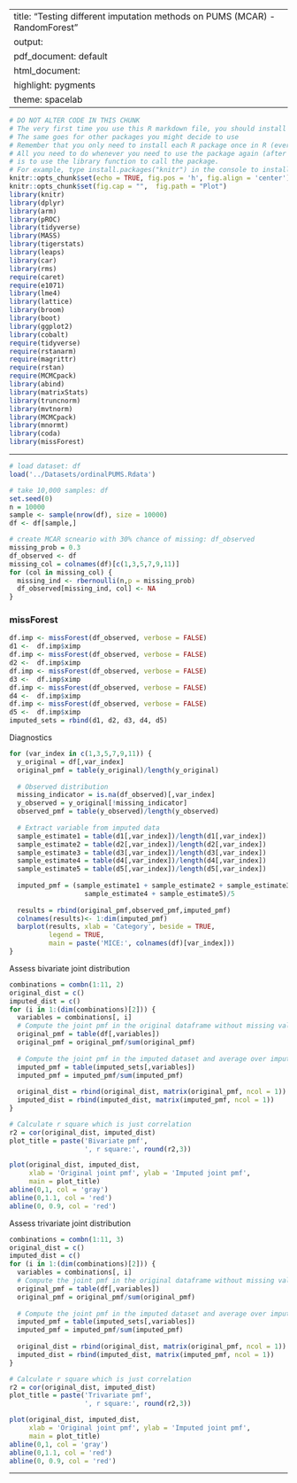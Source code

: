 
---
title: "Testing different imputation methods on PUMS (MCAR) - RandomForest"
output:
  pdf_document: default
  html_document:
    highlight: pygments
    theme: spacelab
---

```r
# DO NOT ALTER CODE IN THIS CHUNK
# The very first time you use this R markdown file, you should install each of the packages below.
# The same goes for other packages you might decide to use
# Remember that you only need to install each R package once in R (ever -- unless you change computers).
# All you need to do whenever you need to use the package again (after restarting the R session),
# is to use the library function to call the package.
# For example, type install.packages("knitr") in the console to install the knitr package. 
knitr::opts_chunk$set(echo = TRUE, fig.pos = 'h', fig.align = 'center')
knitr::opts_chunk$set(fig.cap = "",  fig.path = "Plot")
library(knitr)
library(dplyr)
library(arm)
library(pROC)
library(tidyverse)
library(MASS)
library(tigerstats)
library(leaps)
library(car)
library(rms)
require(caret)
require(e1071)
library(lme4) 
library(lattice)
library(broom)
library(boot)
library(ggplot2)
library(cobalt)
require(tidyverse)
require(rstanarm)
require(magrittr)
require(rstan)
require(MCMCpack)
library(abind)
library(matrixStats)
library(truncnorm)
library(mvtnorm)
library(MCMCpack)
library(mnormt)
library(coda)
library(missForest)
```

* * *
```r
# load dataset: df
load('../Datasets/ordinalPUMS.Rdata')

# take 10,000 samples: df
set.seed(0)
n = 10000
sample <- sample(nrow(df), size = 10000)
df <- df[sample,]

# create MCAR scneario with 30% chance of missing: df_observed
missing_prob = 0.3
df_observed <- df
missing_col = colnames(df)[c(1,3,5,7,9,11)]
for (col in missing_col) {
  missing_ind <- rbernoulli(n,p = missing_prob)
  df_observed[missing_ind, col] <- NA
}
```


### missForest

```r
df.imp <- missForest(df_observed, verbose = FALSE)
d1 <-  df.imp$ximp
df.imp <- missForest(df_observed, verbose = FALSE)
d2 <-  df.imp$ximp
df.imp <- missForest(df_observed, verbose = FALSE)
d3 <-  df.imp$ximp
df.imp <- missForest(df_observed, verbose = FALSE)
d4 <-  df.imp$ximp
df.imp <- missForest(df_observed, verbose = FALSE)
d5 <-  df.imp$ximp
imputed_sets = rbind(d1, d2, d3, d4, d5)
```


Diagnostics

```r
for (var_index in c(1,3,5,7,9,11)) {
  y_original = df[,var_index]
  original_pmf = table(y_original)/length(y_original)
  
  # Observed distribution
  missing_indicator = is.na(df_observed)[,var_index]
  y_observed = y_original[!missing_indicator]
  observed_pmf = table(y_observed)/length(y_observed)
  
  # Extract variable from imputed data
  sample_estimate1 = table(d1[,var_index])/length(d1[,var_index])
  sample_estimate2 = table(d2[,var_index])/length(d2[,var_index])
  sample_estimate3 = table(d3[,var_index])/length(d3[,var_index])
  sample_estimate4 = table(d4[,var_index])/length(d4[,var_index])
  sample_estimate5 = table(d5[,var_index])/length(d5[,var_index])
  
  imputed_pmf = (sample_estimate1 + sample_estimate2 + sample_estimate3 +
                   sample_estimate4 + sample_estimate5)/5
  
  results = rbind(original_pmf,observed_pmf,imputed_pmf)
  colnames(results)<- 1:dim(imputed_pmf)
  barplot(results, xlab = 'Category', beside = TRUE, 
          legend = TRUE, 
          main = paste('MICE:', colnames(df)[var_index]))
}
```


Assess bivariate joint distribution
```r
combinations = combn(1:11, 2)
original_dist = c()
imputed_dist = c()
for (i in 1:(dim(combinations)[2])) {
  variables = combinations[, i]
  # Compute the joint pmf in the original dataframe without missing values
  original_pmf = table(df[,variables])
  original_pmf = original_pmf/sum(original_pmf)
      
  # Compute the joint pmf in the imputed dataset and average over imputations
  imputed_pmf = table(imputed_sets[,variables])
  imputed_pmf = imputed_pmf/sum(imputed_pmf)
  
  original_dist = rbind(original_dist, matrix(original_pmf, ncol = 1))
  imputed_dist = rbind(imputed_dist, matrix(imputed_pmf, ncol = 1))
}

# Calculate r square which is just correlation
r2 = cor(original_dist, imputed_dist)
plot_title = paste('Bivariate pmf', 
                   ', r square:', round(r2,3))

plot(original_dist, imputed_dist, 
     xlab = 'Original joint pmf', ylab = 'Imputed joint pmf', 
     main = plot_title)
abline(0,1, col = 'gray')
abline(0,1.1, col = 'red')
abline(0, 0.9, col = 'red')
```


Assess trivariate joint distribution
```r
combinations = combn(1:11, 3)
original_dist = c()
imputed_dist = c()
for (i in 1:(dim(combinations)[2])) {
  variables = combinations[, i]
  # Compute the joint pmf in the original dataframe without missing values
  original_pmf = table(df[,variables])
  original_pmf = original_pmf/sum(original_pmf)
      
  # Compute the joint pmf in the imputed dataset and average over imputations
  imputed_pmf = table(imputed_sets[,variables])
  imputed_pmf = imputed_pmf/sum(imputed_pmf)
  
  original_dist = rbind(original_dist, matrix(original_pmf, ncol = 1))
  imputed_dist = rbind(imputed_dist, matrix(imputed_pmf, ncol = 1))
}

# Calculate r square which is just correlation
r2 = cor(original_dist, imputed_dist)
plot_title = paste('Trivariate pmf', 
                   ', r square:', round(r2,3))

plot(original_dist, imputed_dist, 
     xlab = 'Original joint pmf', ylab = 'Imputed joint pmf', 
     main = plot_title)
abline(0,1, col = 'gray')
abline(0,1.1, col = 'red')
abline(0, 0.9, col = 'red')
```
* * *



